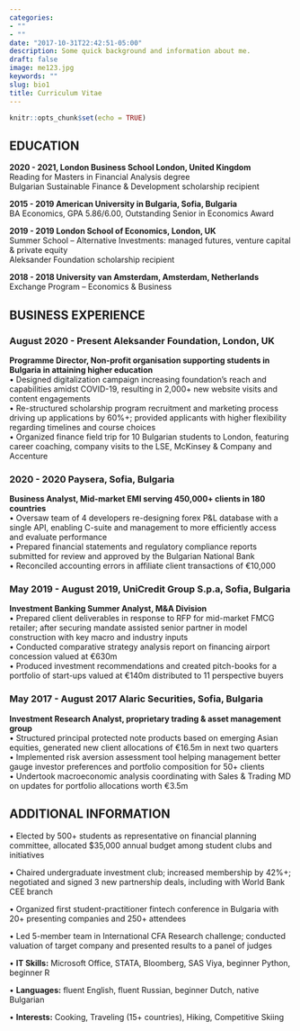 ```yaml
---
categories:
- ""
- ""
date: "2017-10-31T22:42:51-05:00"
description: Some quick background and information about me. 
draft: false
image: me123.jpg
keywords: ""
slug: bio1
title: Curriculum Vitae
---
```


```r
knitr::opts_chunk$set(echo = TRUE)
```


## EDUCATION 
**2020 - 2021, London Business School London, United Kingdom**\
Reading for Masters in Financial Analysis degree  
Bulgarian Sustainable Finance & Development scholarship recipient  

**2015 - 2019 	American University in Bulgaria, Sofia, Bulgaria**\
BA Economics, GPA 5.86/6.00, Outstanding Senior in Economics Award 

**2019 - 2019 London School of Economics, London, UK**\
Summer School – Alternative Investments: managed futures, venture capital & private equity\
Aleksander Foundation scholarship recipient 

**2018 - 2018  University van Amsterdam, Amsterdam, Netherlands**\
Exchange Program – Economics & Business 

## BUSINESS EXPERIENCE 
### August 2020 - Present	Aleksander Foundation, London, UK
**Programme Director, Non-profit organisation supporting students in Bulgaria in attaining higher education**\
 •	Designed digitalization campaign increasing foundation’s reach and capabilities amidst COVID-19, resulting in 2,000+ new website visits and content engagements\
•	Re-structured scholarship program recruitment and marketing process driving up applications by 60%+; provided applicants with higher flexibility regarding timelines and course choices\
•	Organized finance field trip for 10 Bulgarian students to London, featuring career coaching, company visits to the LSE, McKinsey & Company and Accenture

### 2020 - 2020	Paysera, Sofia, Bulgaria
**Business Analyst, Mid-market EMI serving 450,000+ clients in 180 countries**\
•	Oversaw team of 4 developers re-designing forex P&L database with a single API, enabling C-suite and management to more efficiently access and evaluate performance\
•	Prepared financial statements and regulatory compliance reports submitted for review and approved by the Bulgarian National Bank\
•	Reconciled accounting errors in affiliate client transactions of €10,000

### May 2019 - August 2019,	UniCredit Group S.p.a, Sofia, Bulgaria
**Investment Banking Summer Analyst, M&A Division**\
•	Prepared client deliverables in response to RFP for mid-market FMCG retailer; after securing mandate assisted senior partner in model construction with key macro and industry inputs\
•	Conducted comparative strategy analysis report on financing airport concession valued at €630m\
•	Produced investment recommendations and created pitch-books for a portfolio of start-ups valued at €140m distributed to 11 perspective buyers

### May 2017 - August 2017	Alaric Securities, Sofia, Bulgaria
**Investment Research Analyst, proprietary trading & asset management group**\
•	Structured principal protected note products based on emerging Asian equities, generated new client allocations of €16.5m in next two quarters\
•	Implemented risk aversion assessment tool helping management better gauge investor preferences and portfolio composition for 50+ clients\
•	Undertook macroeconomic analysis coordinating with Sales & Trading MD on updates for portfolio allocations worth €3.5m
	
## ADDITIONAL INFORMATION 
•	Elected by 500+ students as representative on financial planning committee, allocated $35,000 annual budget among student clubs and initiatives

•	Chaired undergraduate investment club; increased membership by 42%+; negotiated and signed 3 new partnership deals, including with World Bank CEE branch

•	Organized first student-practitioner fintech conference in Bulgaria with 20+ presenting companies and 250+ attendees

•	Led 5-member team in International CFA Research challenge; conducted valuation of target company and presented results to a panel of judges 

•	**IT Skills:**  Microsoft Office, STATA, Bloomberg, SAS Viya, beginner Python, beginner R 

•	**Languages:** fluent English, fluent Russian, beginner Dutch, native Bulgarian

•	**Interests:** Cooking, Traveling (15+ countries), Hiking, Competitive Skiing
